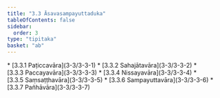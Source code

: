 ```yaml
---
title: "3.3 Āsavasampayuttaduka"
tableOfContents: false
sidebar:
  order: 3
type: "tipitaka"
basket: "ab"
---
```



<DynamicBreadcrumb />



<TableOfContents>
* [3.3.1 Paṭiccavāra](3-3/3-3-1)
* [3.3.2 Sahajātavāra](3-3/3-3-2)
* [3.3.3 Paccayavāra](3-3/3-3-3)
* [3.3.4 Nissayavāra](3-3/3-3-4)
* [3.3.5 Saṃsaṭṭhavāra](3-3/3-3-5)
* [3.3.6 Sampayuttavāra](3-3/3-3-6)
* [3.3.7 Pañhāvāra](3-3/3-3-7)
</TableOfContents>